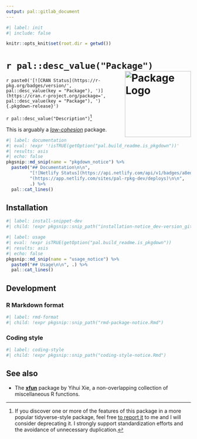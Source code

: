 ```yaml
---
output: pal::gitlab_document
---
```


```r
#| label: init
#| include: false

knitr::opts_knit$set(root.dir = getwd())
```

# `r pal::desc_value("Package")` <a href="https://pal.rpkg.dev/"><img src="man/figures/logo.png" alt="Package Logo" class="pkg-logo" align="right" height="180"/></a>

`r paste0('[![CRAN Status](https://r-pkg.org/badges/version/', pal::desc_value(key = "Package"), ')](https://cran.r-project.org/package=', pal::desc_value(key = "Package"), '){.pkgdown-release}')`

`r pal::desc_value("Description")`[^1]

This is arguably a [*low-cohesion*](https://en.wikipedia.org/wiki/Cohesion_(computer_science)) package.

```r
#| label: documentation
#| eval: !expr '!isTRUE(getOption("pal.build_readme.is_pkgdown"))'
#| results: asis
#| echo: false
pkgsnip::md_snip(name = "pkgdown_notice") %>%
  paste0("## Documentation\n\n",
         "[![Netlify Status](https://api.netlify.com/api/v1/badges/a8eddba3-4c85-4750-a737-e0d74d721f65/deploy-status)]",
         "(https://app.netlify.com/sites/pal-rpkg-dev/deploys)\n\n",
         .) %>%
  pal::cat_lines()
```

[^1]: If you discover one or more of the features of this package in a more popular tidyverse-style package, feel free [to report
    it](https://gitlab.com/salim_b/r/pkgs/pal/-/issues/new) to me and I will consider deprecating it. I strongly support standardization efforts and the
    avoidance of unnecessary duplication.

## Installation

```r
#| label: install-snippet-dev
#| child: !expr pkgsnip::snip_path("installation-notice_dev-version_gitlab.Rmd")
```

```r
#| label: usage
#| eval: !expr isTRUE(getOption("pal.build_readme.is_pkgdown"))
#| results: asis
#| echo: false
pkgsnip::md_snip(name = "usage_notice") %>%
  paste0("## Usage\n\n", .) %>%
  pal::cat_lines()
```

## Development

### R Markdown format

```r
#| label: rmd-format
#| child: !expr pkgsnip::snip_path("rmd-package-notice.Rmd")
```

### Coding style

```r
#| label: coding-style
#| child: !expr pkgsnip::snip_path("coding-style-notice.Rmd")
```

## See also

-   The [**xfun**](https://yihui.org/xfun/) package by Yihui Xie, a non-overlapping collection of miscellaneous R functions.
